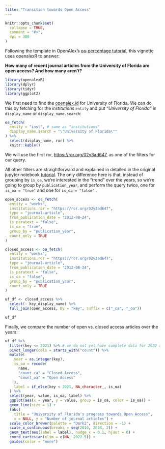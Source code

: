```yaml
---
title: "Transition towards Open Access"
---
```


```r
knitr::opts_chunk$set(
  collapse = TRUE,
  comment = "#>",
  dpi = 300
)
```

Following the template in OpenAlex's [oa-percentage tutorial](https://github.com/ourresearch/openalex-api-tutorials/blob/develop/notebooks/institutions/oa-percentage.ipynb), this vignette uses openalexR to answer:

**How many of recent journal articles from the University of Florida are open access? And how many aren't?**

```r
library(openalexR)
library(dplyr)
library(tidyr)
library(ggplot2)
```

We first need to find the [openalex.id](https://docs.openalex.org/about-the-data/institution#id) for University of Florida.
We can do this by fetching for the *institutions* `entity` and put *"University of Florida"* in `display_name` or `display_name.search`:

```r
oa_fetch(
  entity = "inst", # same as "institutions"
  display_name.search = "\"University of Florida\""
) %>%
  select(display_name, ror) %>% 
  knitr::kable()
```

We will use the first ror, <https://ror.org/02y3ad647>, as one of the filters for our query.

All other filters are straightforward and explained in detailed in the original jupyter notebook [tutorial](https://github.com/ourresearch/openalex-api-tutorials/blob/develop/notebooks/institutions/oa-percentage.ipynb).
The only difference here is that, instead of grouping by `is_oa`, we're interested in the "trend" over the years, so we're going to group by `publication_year`, and perform the query twice, one for `is_oa = "true"` and one for `is_oa = "false"` .

```r
open_access <- oa_fetch(
  entity = "works",
  institutions.ror = "https://ror.org/02y3ad647",
  type = "journal-article",
  from_publication_date = "2012-08-24",
  is_paratext = "false",
  is_oa = "true",
  group_by = "publication_year",
  count_only = TRUE
)

closed_access <- oa_fetch(
  entity = "works",
  institutions.ror = "https://ror.org/02y3ad647",
  type = "journal-article",
  from_publication_date = "2012-08-24",
  is_paratext = "false",
  is_oa = "false",
  group_by = "publication_year",
  count_only = TRUE
)

uf_df <- closed_access %>%
  select(- key_display_name) %>%
  full_join(open_access, by = "key", suffix = c("_ca", "_oa")) 

uf_df
```

Finally, we compare the number of open vs. closed access articles over the years:

```r
uf_df %>%
  filter(key <= 2021) %>% # we do not yet have complete data for 2022 and after
  pivot_longer(cols = starts_with("count")) %>%
  mutate(
    year = as.integer(key),
    is_oa = recode(
      name,
      "count_ca" = "Closed Access",
      "count_oa" = "Open Access"
    ),
    label = if_else(key < 2021, NA_character_, is_oa)
  ) %>% 
  select(year, value, is_oa, label) %>%
  ggplot(aes(x = year, y = value, group = is_oa, color = is_oa)) +
  geom_line(size = 1) +
  labs(
    title = "University of Florida's progress towards Open Access",
    x = NULL, y = "Number of journal articles") +
  scale_color_brewer(palette = "Dark2", direction = -1) +
  scale_x_continuous(breaks = seq(2010, 2024, 2)) +
  geom_text(aes(label = label), nudge_x = 0.1, hjust = 0) +
  coord_cartesian(xlim = c(NA, 2022.5)) +
  guides(color = "none")
```
